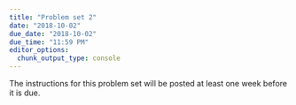 ```yaml
---
title: "Problem set 2"
date: "2018-10-02"
due_date: "2018-10-02"
due_time: "11:59 PM"
editor_options: 
  chunk_output_type: console
---
```


The instructions for this problem set will be posted at least one week before it is due.
